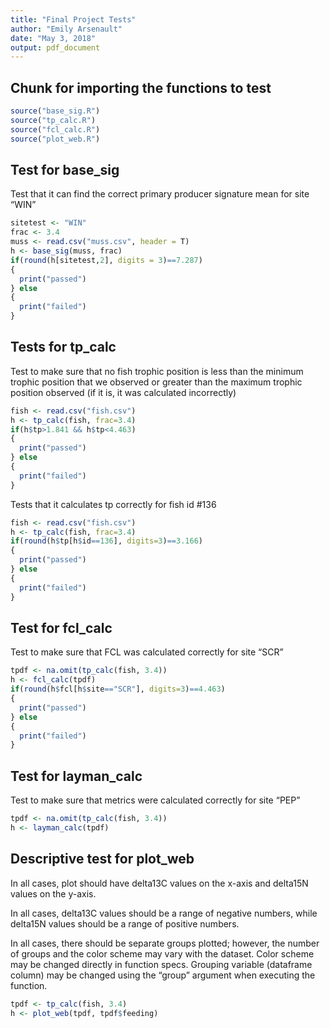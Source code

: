 ```yaml
---
title: "Final Project Tests"
author: "Emily Arsenault"
date: "May 3, 2018"
output: pdf_document
---
```


## Chunk for importing the functions to test

```r
source("base_sig.R")
source("tp_calc.R")
source("fcl_calc.R")
source("plot_web.R")
```

## Test for base_sig

Test that it can find the correct primary producer signature mean for site "WIN"

```r
sitetest <- "WIN"
frac <- 3.4
muss <- read.csv("muss.csv", header = T)
h <- base_sig(muss, frac)
if(round(h[sitetest,2], digits = 3)==7.287)
{
  print("passed")
} else
{
  print("failed")
}
```

## Tests for tp_calc

Test to make sure that no fish trophic position is less than the minimum trophic position that we observed or greater than the maximum trophic position observed (if it is, it was calculated incorrectly)

```r
fish <- read.csv("fish.csv")
h <- tp_calc(fish, frac=3.4)
if(h$tp>1.841 && h$tp<4.463)
{
  print("passed")
} else
{
  print("failed")
}
```

Tests that it calculates tp correctly for fish id #136

```r
fish <- read.csv("fish.csv")
h <- tp_calc(fish, frac=3.4)
if(round(h$tp[h$id==136], digits=3)==3.166)
{
  print("passed")
} else
{
  print("failed")
}
```
  
## Test for fcl_calc

Test to make sure that FCL was calculated correctly for site "SCR"

```r
tpdf <- na.omit(tp_calc(fish, 3.4))
h <- fcl_calc(tpdf)
if(round(h$fcl[h$site=="SCR"], digits=3)==4.463)
{
  print("passed")
} else
{
  print("failed")
}
```

## Test for layman_calc

Test to make sure that metrics were calculated correctly for site "PEP"

```r

tpdf <- na.omit(tp_calc(fish, 3.4))
h <- layman_calc(tpdf)


```

## Descriptive test for plot_web  

In all cases, plot should have delta13C values on the x-axis and delta15N values on the y-axis. 

In all cases, delta13C values should be a range of negative numbers, while delta15N values should be a range of positive numbers. 

In all cases, there should be separate groups plotted; however, the number of groups and the color scheme may vary with the dataset. Color scheme may be changed directly in function specs. Grouping variable (dataframe column) may be changed using the "group" argument when executing the function.

```r
tpdf <- tp_calc(fish, 3.4)
h <- plot_web(tpdf, tpdf$feeding)
```
